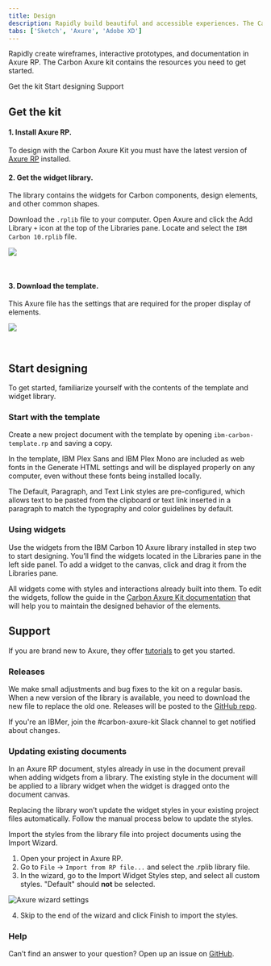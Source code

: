 ```yaml
---
title: Design
description: Rapidly build beautiful and accessible experiences. The Carbon kit contains all resources you need to get started.
tabs: ['Sketch', 'Axure', 'Adobe XD']
---
```


<PageDescription>

Rapidly create wireframes, interactive prototypes, and documentation in Axure RP. The Carbon Axure kit contains the resources you need to get started.

</PageDescription>

<AnchorLinks>

<AnchorLink>Get the kit</AnchorLink>
<AnchorLink>Start designing</AnchorLink>
<AnchorLink>Support</AnchorLink>

</AnchorLinks>

## Get the kit

#### 1. Install Axure RP.

To design with the Carbon Axure Kit you must have the latest version of [Axure RP](https://www.axure.com/download) installed.

#### 2. Get the widget library.

The library contains the widgets for Carbon components, design elements, and other common shapes.

Download the `.rplib` file to your computer. Open Axure and click the Add Library `+` icon at the top of the Libraries pane. Locate and select the `IBM Carbon 10.rplib` file.

<Row className="resource-card-group">
<Column colMd={4} colLg={4} noGutterSm>
  <ResourceCard
    subTitle="Get the Axure widget library"
    href="https://github.com/IBM/design-kit/blob/master/Axure/IBM%20Carbon%2010.rplib?raw=true"
    actionIcon="download">

![](/images/axure-icon.png)

  </ResourceCard>
</Column>
</Row>

<br />

#### 3. Download the template.

This Axure file has the settings that are required for the proper display of elements.

<Row className="resource-card-group">
<Column colMd={4} colLg={4} noGutterSm>
  <ResourceCard
    subTitle="Get the Axure template"
    href="https://github.com/IBM/design-kit/blob/master/Axure/ibm-carbon-template.rp?raw=true"
    actionIcon="download">

![](/images/axure-icon.png)

  </ResourceCard>
</Column>
</Row>

<br />

## Start designing

To get started, familiarize yourself with the contents of the template and widget library.

### Start with the template

Create a new project document with the template by opening `ibm-carbon-template.rp` and saving a copy.

In the template, IBM Plex Sans and IBM Plex Mono are included as web fonts in the Generate HTML settings and will be displayed properly on any computer, even without these fonts being installed locally.

The Default, Paragraph, and Text Link styles are pre-configured, which allows text to be pasted from the clipboard or text link inserted in a paragraph to match the typography and color guidelines by default.

### Using widgets

Use the widgets from the IBM Carbon 10 Axure library installed in step two to start designing. You’ll find the widgets located in the Libraries pane in the left side panel. To add a widget to the canvas, click and drag it from the Libraries pane.

All widgets come with styles and interactions already built into them. To edit the widgets, follow the guide in the [Carbon Axure Kit documentation](https://ibm.github.io/design-kit/axure/) that will help you to maintain the designed behavior of the elements.

## Support

If you are brand new to Axure, they offer [tutorials](<[https://docs.axure.com/tutorials/basics/getting-started/](https://docs.axure.com/tutorials/basics/getting-started/)>) to get you started.

### Releases

We make small adjustments and bug fixes to the kit on a regular basis. When a new version of the library is available, you need to download the new file to replace the old one. Releases will be posted to the [GitHub repo](<[https://github.com/IBM/design-kit](https://github.com/IBM/design-kit)>).

If you're an IBMer, join the #carbon-axure-kit Slack channel to get notified about changes.

### Updating existing documents

In an Axure RP document, styles already in use in the document prevail when adding widgets from a library. The existing style in the document will be applied to a library widget when the widget is dragged onto the document canvas.

Replacing the library won’t update the widget styles in your existing project files automatically. Follow the manual process below to update the styles.

Import the styles from the library file into project documents using the Import Wizard.

1. Open your project in Axure RP.
2. Go to `File` → `Import from RP file...` and select the .rplib library file.
3. In the wizard, go to the Import Widget Styles step, and select all custom styles. "Default" should **not** be selected.

<Row>
<Column colLg={8}>

![Axure wizard settings](images/axure-updates.png)

</Column>
</Row>

4. Skip to the end of the wizard and click Finish to import the styles.

### Help

Can’t find an answer to your question? Open up an issue on [GitHub](https://github.com/IBM/design-kit/issues/new?assignees=csabasipos&labels=kit%3A+axure&template=-axure--carbon-kit.md&title=%5Bcomponent%5D+description+of+issue).
